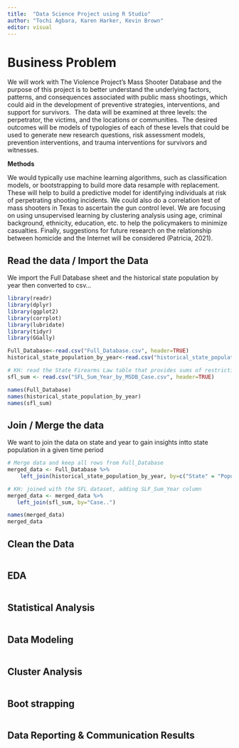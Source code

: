 ---
title:  "Data Science Project using R Studio"
author: "Tochi Agbara, Karen Harker, Kevin Brown"
editor: visual
---

# Business Problem

We will work with The Violence Project's Mass Shooter Database and the purpose of this project is to better understand the underlying factors, patterns, and consequences associated with public mass shootings, which could aid in the development of preventive strategies, interventions, and support for survivors.  The data will be examined at three levels: the perpetrator, the victims, and the locations or communities.  The desired outcomes will be models of typologies of each of these levels that could be used to generate new research questions, risk assessment models, prevention interventions, and trauma interventions for survivors and witnesses.   

**Methods**

We would typically use machine learning algorithms, such as classification models, or bootstrapping to build more data resample with replacement. These will help to build a predictive model for identifying individuals at risk of perpetrating shooting incidents. We could also do a correlation test of mass shooters in Texas to ascertain the gun control level. We are focusing on using unsupervised learning by clustering analysis using age, criminal background, ethnicity, education, etc. to help the policymakers to minimize casualties. Finally, suggestions for future research on the relationship between homicide and the Internet will be considered (Patricia, 2021). 

## Read the data / Import the Data

We import the Full Database sheet and the historical state population by year then converted to csv...

```{r, echo=TRUE}
library(readr)
library(dplyr)
library(ggplot2)
library(corrplot)
library(lubridate)
library(tidyr)
library(GGally)

Full_Database<-read.csv("Full_Database.csv", header=TRUE)
historical_state_population_by_year<-read.csv("historical_state_population_by_year.csv", header=TRUE)

# KH: read the State Firearms Law table that provides sums of restrictive gun laws for that state in the year of that event.
sfl_sum <- read.csv("SFL_Sum_Year_by_MSDB_Case.csv", header=TRUE)

names(Full_Database)
names(historical_state_population_by_year)
names(sfl_sum)
```

## Join / Merge the data

We want to join the data on state and year to gain insights intto state population in a given time period

```{r, echo=TRUE}

# Merge data and keep all rows from Full_Database
merged_data <- Full_Database %>%
    left_join(historical_state_population_by_year, by=c("State" = "PopulationState", "Year" = "StatePopulationYear"))

# KH: joined with the SFL dataset, adding SLF_Sum_Year column
merged_data <- merged_data %>%
   left_join(sfl_sum, by="Case..")

names(merged_data)
merged_data
```

## Clean the Data

```{r}

```

## EDA

```{r}

```

## Statistical Analysis

```{r}

```

## Data Modeling

```{r}

```

## Cluster Analysis

```{r}

```

## Boot strapping

```{r}

```

## Data Reporting & Communication Results

## 
